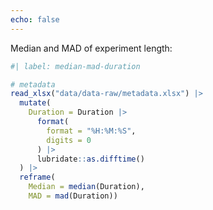 ```yaml
---
echo: false
---
```


<!-- Use this document to put big code chunks and remove clutter from the main notebooks. It is included with a shortcode at the top the notebooks, but it needs to be without output: instead, "call" the chunks from this document by adding the `ref-label:` option in notebook chunks. This option will use all the content from the chunk that was referenced, but with the new options. This way, you can display selected chunks retrieved from the present document. -->

Median and MAD of experiment length:

```r
#| label: median-mad-duration

# metadata
read_xlsx("data/data-raw/metadata.xlsx") |> 
  mutate(
    Duration = Duration |> 
      format(
        format = "%H:%M:%S",
        digits = 0
      ) |> 
      lubridate::as.difftime()
  ) |> 
  reframe(
    Median = median(Duration),
    MAD = mad(Duration))
```

